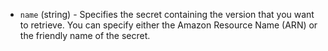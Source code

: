 <!-- Code generated from the comments of the Config struct in datasource/amazon/secretsmanager/data.go; DO NOT EDIT MANUALLY -->

- `name` (string) - Specifies the secret containing the version that you want to retrieve.
  You can specify either the Amazon Resource Name (ARN) or the friendly name of the secret.

